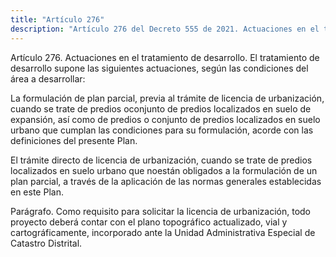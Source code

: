 ```yaml
---
title: "Artículo 276"
description: "Artículo 276 del Decreto 555 de 2021. Actuaciones en el tratamiento de desarrollo."
---
```


Artículo 276. Actuaciones en el tratamiento de desarrollo. El tratamiento de desarrollo supone las siguientes actuaciones, según las condiciones del área a desarrollar:
 
La formulación de plan parcial, previa al trámite de licencia de urbanización, cuando se trate de predios oconjunto de predios localizados en suelo de expansión, así como de predios o conjunto de predios localizados en suelo urbano que cumplan las condiciones para su formulación, acorde con las definiciones del presente Plan.
 
El trámite directo de licencia de urbanización, cuando se trate de predios localizados en suelo urbano que noestán obligados a la formulación de un plan parcial, a través de la aplicación de las normas generales establecidas en este Plan.
 
Parágrafo. Como requisito para solicitar la licencia de urbanización, todo proyecto deberá contar con el plano topográfico actualizado, vial y cartográficamente, incorporado ante la Unidad Administrativa Especial de Catastro Distrital.